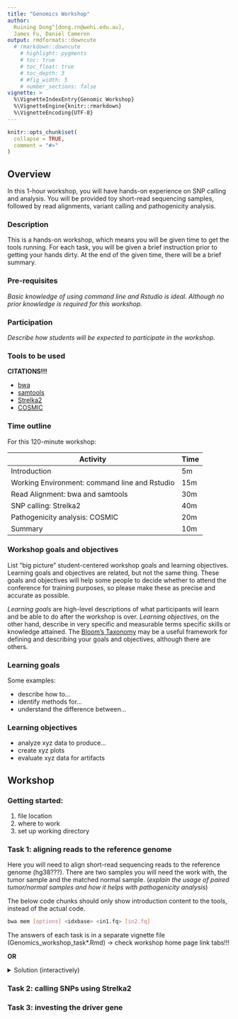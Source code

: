 ```yaml
---
title: "Genomics Workshop"
author: 
  Ruining Dong^[dong.rn@wehi.edu.au], 
  James Fu, Daniel Cameron
output: rmdformats::downcute
  # rmarkdown::downcute
    # highlight: pygments
    # toc: true
    # toc_float: true
    # toc_depth: 3
    # #fig_width: 5
    # number_sections: false
vignette: >
  %\VignetteIndexEntry{Genomic Workshop}
  %\VignetteEngine{knitr::rmarkdown}
  %\VignetteEncoding{UTF-8}
---
```



```r
knitr::opts_chunk$set(
  collapse = TRUE,
  comment = "#>"
)
```


## Overview
In this 1-hour workshop, you will have hands-on experience on SNP calling and 
analysis. You will be provided toy short-read sequencing samples, followed by 
read alignments, variant calling and pathogenicity analysis.

### Description

This is a hands-on workshop, which means you will be given time to get the tools running. For each task, you will be given a brief instruction prior to getting your hands dirty. At the end of the given time, there will be a brief summary.

### Pre-requisites

*Basic knowledge of using command line and Rstudio is ideal. Although no prior knowledge is required for this workshop. *

### Participation

*Describe how students will be expected to participate in the workshop.*

### Tools to be used
**CITATIONS!!!**

* [bwa](http://bio-bwa.sourceforge.net/bwa.shtml)
* [samtools](http://www.htslib.org/doc/samtools.html)
* [Strelka2](https://github.com/Illumina/strelka)
* [COSMIC](https://cancer.sanger.ac.uk/cosmic)

### Time outline

For this 120-minute workshop:

| Activity                                               | Time |
|--------------------------------------------------------|------|
| Introduction                                           |  5m  |
| Working Environment: command line and Rstudio          | 15m  |
| Read Alignment: bwa and samtools                       | 30m  |
| SNP calling: Strelka2                                  | 40m  |
| Pathogenicity analysis: COSMIC                         | 20m  |
| Summary                                                | 10m  |

### Workshop goals and objectives

List "big picture" student-centered workshop goals and learning
objectives. Learning goals and objectives are related, but not the
same thing. These goals and objectives will help some people to decide
whether to attend the conference for training purposes, so please make
these as precise and accurate as possible.

*Learning goals* are high-level descriptions of what
participants will learn and be able to do after the workshop is
over. *Learning objectives*, on the other hand, describe in very
specific and measurable terms specific skills or knowledge
attained. The [Bloom's Taxonomy](#bloom) may be a useful framework
for defining and describing your goals and objectives, although there
are others.

### Learning goals

Some examples:

* describe how to...
* identify methods for...
* understand the difference between...

### Learning objectives

* analyze xyz data to produce...
* create xyz plots
* evaluate xyz data for artifacts

## Workshop
### Getting started:
1. file location
2. where to work
3. set up working directory

### Task 1: aligning reads to the reference genome

Here you will need to align short-read sequencing reads to the reference genome (hg38???). There are two samples you will need the work with, the tumor sample and the matched normal sample. (*explain the usage of paired tumor/normal samples and how it helps with pathogenicity analysis*)

The below code chunks should only show introduction content to the tools, instead of the actual code.
```bash
bwa mem [options] <idxbase> <in1.fq> [in2.fq]
```

The answers of each task is in a separate vignette file (Genomics_workshop_task*.Rmd) -> check workshop home page link tabs!!!

**OR **

<details>
<summary>Solution (interactively)</summary>
<ul>
<li>First do this.</li>
```bash
samtools sort [options] 
```
<li>Then do that.</li>
<li>Blah blah.</li>
```bash
samtools index [options] 
```
<li>You should be able to see the resultant files `file1` and `file2`.</li>

</ul>
</details>

### Task 2: calling SNPs using Strelka2

### Task 3: investing the driver gene



